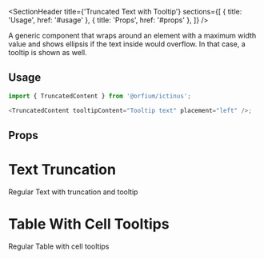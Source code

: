 
<Meta of={TruncatedContentStories} />

<SectionHeader
  title={'Truncated Text with Tooltip'}
  sections={[
    { title: 'Usage', href: '#usage' },
    { title: 'Props', href: '#props' },
  ]}
/>

A generic component that wraps around an element with a maximum width value and shows ellipsis if the text inside would
overflow. In that case, a tooltip is shown as well.

## Usage

```js
import { TruncatedContent } from '@orfium/ictinus';

<TruncatedContent tooltipContent="Tooltip text" placement="left" />;
```

## Props

<ArgTypes of={TruncatedContent} />

# Text Truncation

Regular Text with truncation and tooltip

<Canvas of={TruncatedContentStories.RegularTextWithTruncationAndTooltip} />

# Table With Cell Tooltips

Regular Table with cell tooltips

<Canvas of={TruncatedContentStories.RegularTableWithCellTooltips} />

